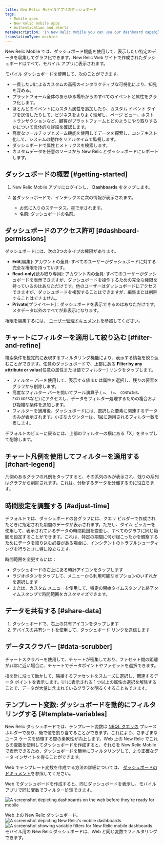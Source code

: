 ```yaml
---
title: New Relic モバイルアプリのダッシュボード
tags:
  - Mobile apps
  - New Relic mobile apps
  - Authentication and alerts
metaDescription: 'In New Relic mobile you can use our dashboard capability to gather and chart the specific data you want to see, the way you want to see it, from anywhere in our platform.'
translationType: machine
---
```





New Relic Mobile では、ダッシュボード機能を使用して、表示したい特定のデータを収集してグラフ化できます。New Relic Web サイトで作成されたダッシュボードはすべて、モバイル アプリに表示されます。

モバイル ダッシュボードを使用して、次のことができます。

* 一貫したUIによるカスタムの高密のインタラクティブな可視化により、知見を深める。
* プラットフォーム全体のあらゆる場所からのすべてのイベントと属性をグラフ化します。
* ほとんどのイベントにカスタム属性を追加したり、カスタム イベント タイプを送信したりして、ビジネスをよりよく理解し、ページ ビュー、ホスト トランザクションなど、顧客がプラットフォームとどのようにやり取りするかについて具体的な詳細を確認します。
* 高度なツールチップとズーム機能を使用してデータを探索し、コンテキスト化して、システムの動作をリアルタイムで監視します。
* ダッシュボードで属性とメトリクスを検索します。
* カスタムデータを任意のソースから New Relic とダッシュボードにレポートします。

## ダッシュボードの概要 [#getting-started]

1. New Relic Mobile アプリにログインし、 **Dashboards** をタップします。

2. 各ダッシュボードで、インデックスに次の情報が表示されます。

   * お気に入りのステータス。星で示されます。
   * 名前: ダッシュボードの名前。

## ダッシュボードのアクセス許可 [#dashboard-permissions]

ダッシュボードには、次の3つのタイプの権限があります。

* **Edit**\[編集]: アカウントの全員: すべてのユーザーがダッシュボードに対する完全な権限を持っています。
* **Read-only**\[読み取り専用]: アカウント内の全員: すべてのユーザーがダッシュボードを表示できますが、ダッシュボードを操作するための完全な権限を持っているのはあなただけです。他のユーザーはダッシュボードにアクセスできますが、ダッシュボードを複製することはできますが、編集または削除することはできません。
* **Private**\[プライベート]：ダッシュボードを表示できるのはあなただけです。メタデータ以外のすべてが非表示になります。

権限を編集するには、 [ユーザー管理ドキュメント](/docs/accounts/accounts-billing/new-relic-one-user-management/user-management-concepts/)を参照してください。

## チャートにフィルターを適用して絞り込む [#filter-and-refine]

検索条件を視覚的に表現するフィルタリング機能により、表示する情報を絞り込むことができます。任意のダッシュボードで、上部にある **Filter by any attribute or value**\[任意の属性または値でフィルター] リンクをタップします。

* フィルター バーを使用して、表示する値または属性を選択し、残りの要素をグラフから削除します。
* 高度なフィルター バーを開いてブール演算子 ( `=`、 `!=`、 `CONTAINS`、 `EXCLUDES`など) にアクセスし、データをフィルター処理するための複合および複雑な条件を追加します。
* フィルターを適用後、ダッシュボードには、選択した要素に関連するデータのみが表示されます。小さなカウンターは、1回に適用されるフィルター数を表します。

デフォルトのビューに戻るには、上部のフィルターの横にある「X」をタップして削除します。

## チャート凡例を使用してフィルターを適用する [#chart-legend]

凡例のあるグラフの凡例をタップすると、その系列のみが表示され、残りの系列はグラフから削除されます。これは、分析するデータを分離するのに役立ちます。

## 時間設定を調整する [#adjust-time]

デフォルトでは、ダッシュボードの各グラフには、クエリ ビルダーで作成されたときに指定された期間のデータが表示されます。ただし、タイム ピッカーを使用して、表示されているデータの時間範囲を変更し、すべてのグラフに同じ範囲を設定することができます。これは、特定の期間に何が起こったかを観察するためにデータを絞り込む必要がある場合に、インシデントのトラブルシューティングを行うときに特に役立ちます。

時間範囲を変更するには：

* ダッシュボードの右上にある時計アイコンをタップします
* ラジオボタンをタップして、メニューから利用可能なオプションのいずれかを選択します
* または、カスタム メニューを使用して、特定の開始タイムスタンプと終了タイムスタンプで時間範囲をカスタマイズできます。

## データを共有する [#share-data]

1. ダッシュボードで、右上の共有アイコンをタップします
2. デバイスの共有シートを使用して、ダッシュボード リンクを送信します

## データスクラバー [#data-scrubber]

チャートスクラバーを使用して、チャートが密集しており、ファセット間の距離が非常に近い場合に、チャートでデータポイントやファセットを選択できます。

指を針に沿って動かして、隣接するファセットをスムーズに選択し、関連するデータ ポイントを表示します。UI に表示される 1 つ以上の属性の選択を解除することで、データが大量に含まれているグラフを明るくすることもできます。

## テンプレート変数: ダッシュボードを動的にフィルタリングする [#template-variables]

New Relic ダッシュボードでは、テンプレート変数は [NRQL クエリの](/docs/query-your-data/nrql-new-relic-query-language/get-started/introduction-nrql-new-relics-query-language/) プレースホルダーであり、後で値を割り当てることができます。これにより、さまざまなユース ケースを処理する際の柔軟性が向上します。Web 上の New Relic でこれらの変数を使用してダッシュボードを作成すると、それらを New Relic Mobile で表示できるため、ダッシュボードを簡単にフィルタリングして、より正確なデータ インサイトを得ることができます。

Web でテンプレート変数を作成する方法の詳細については、 [ダッシュボードのドキュメント](/docs/query-your-data/explore-query-data/dashboards/introduction-dashboards/)を参照してください。

Web でダッシュボードを作成すると、同じダッシュボードを表示し、モバイル アプリで同じ変数でフィルター処理できます。

<img
  title="Web view of dashboards"
  alt="A screenshot depicting dashboards on the web before they're ready for mobile"
  src={dashboardsDashboardstoPrepareforMobile}
/>

<figcaption>
  Web 上の New Relic ダッシュボード。
</figcaption>

<SideBySide>
  <Side>
    <img
      title="New Relic mobile dashboards"
      alt="A screenshot depicting New Relic's mobile dashboards"
      src={dashboardsMobileDashboards}
      style={{ width: "50%" }}
    />
  </Side>

  <Side>
    <img
      title="mobile dashboards filtered by variable"
      alt="A screenshot showing variable filters for New Relic mobile dashboards."
      src={dashboardsFilterMobileDashboardsbyVariable}
      style={{ width: "50%" }}
    />
  </Side>
</SideBySide>

<figcaption>
  モバイル用の New Relic ダッシュボードは、Web と同じ変数でフィルタリングできます。
</figcaption>